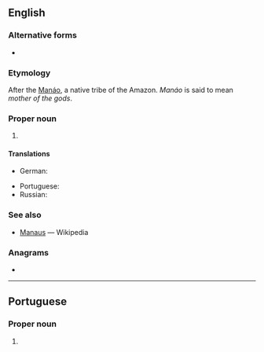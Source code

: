 {{also|manaus}}
==English==

===Alternative forms===
* {{l|en|Manáos}} {{qual|dated}}

===Etymology===
After the [[Manáo]], a native {{etyl|arw|en}} tribe of the Amazon. ''Manáo'' is said to mean ''mother of the gods''.

===Proper noun===
{{en-proper noun}}

# {{place:Brazil/state capital|en|state=Amazonas}}

====Translations====
{{trans-top|capital of Amazonas}}
* German: {{t+|de|Manaus}}
{{trans-mid}}
* Portuguese: {{t+|pt|Manaus}}
* Russian: {{t|ru|Мана́ус}}
{{trans-bottom}}

===See also===
* [[w:Manaus|Manaus]] — Wikipedia

===Anagrams===
* {{anagrams|en|a=aamnsu|Amanus|Aumans|Umanas|namasu|samanu}}

----

==Portuguese==

===Proper noun===
{{pt-proper noun}}

# {{place:Brazil/state capital|pt|state=Amazonas}}